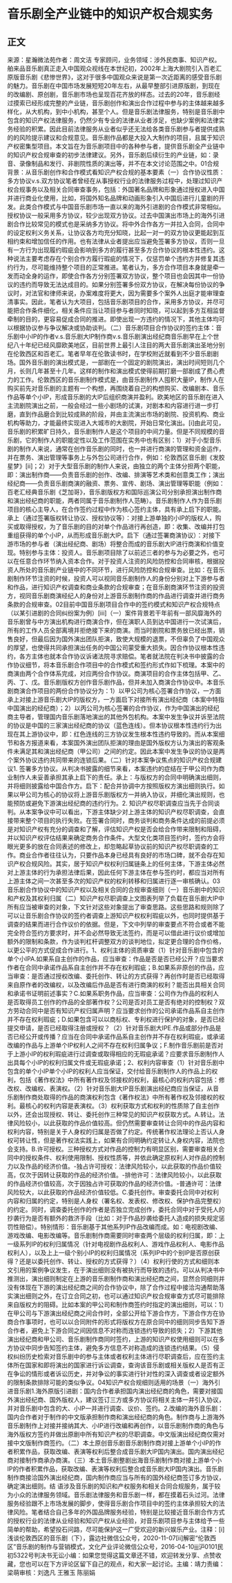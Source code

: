 # 音乐剧全产业链中的知识产权合规实务
## 正文
来源：星瀚微法苑作者：周文洁 专家顾问，业务领域：涉外民商事、知识产权。舶来品音乐剧真正走入中国观众视线在本世纪初，2002年上海大剧院引入百老汇原版音乐剧《悲惨世界》，这对于很多中国观众来说是第一次近距离的感受音乐剧的魅力。音乐剧在中国市场发展短短20年左右，从最早整部引进原版剧，到现在的改编剧、原创剧，音乐剧市场也呈现百花齐放的样态。过去的20年，音乐剧经过摸索已经形成完整的产业链，音乐剧创作和演出合作过程中参与的主体越来越多样化，从大机构，到中小机构，甚至个人。但是音乐剧法律服务，特别是音乐剧中包含的知识产权法律服务，仍然少有专业的法律从业者涉足，也缺少案例和法律实务经验的积累。因此目前法律服务从业者似乎还无法给各类音乐剧参与者提供成熟的的风险提示建议和合规意见。音乐剧作品都是大投入大制作的项目，且属于知识产权密集型项目。本文旨在为音乐剧项目中的各种参与者，提供音乐剧全产业链中的知识产权合规审查的初步法律建议。另外，音乐剧后续衍生的产业链，如：录音、录像制品和发行、非剧院性质的演出等，并不在本文讨论范围之中。01合规背景：从音乐剧创作和合作模式看知识产权合规的基本要素（一）合作协议性质：多方协议v.s.双方协议笔者曾经在从事授权行业的法律服务过程中，处理过知识产权合规事务以及相关合同审查事务，包括：外国著名品牌和形象通过授权进入中国并进行商业化使用，比如，将国外知名品牌和动画形象引入中国后进行儿童剧的开发。此类合作模式与中国音乐剧市场一直以来的海外引进剧的合作模式非常相似。授权协议一般采用多方协议，较少出现双方协议。过去中国演出市场上的海外引进剧合作比较常见的模式也是采纳多方协议。将中外合作各方一并拉入合同，合同中的设定权利义务关系，让协议各方均充分知晓，比起一对一的双方协议更能起到互相约束和增加信任的作用。也有法律从业者提出应当避免签署多方协议，否则一旦有一方行为出现履约瑕疵会影响到多方的履行甚至多方合作协议的根本性违约。这种说法主要考虑存在个别合作方履行瑕疵的情况下，仅惩罚单个违约方并修复其违约行为，尽可能维持整个项目的正常推进。笔者认为，多方合作项目本身就是牵一发而动全身的运作，即使合作各方分别签署双方协议，整个项目也会因其中一份协议的违约而导致无法达成目的。如果分别签署多份双方协议，在解决每份协议的争议时，对法官和律师来说，办案难度将更大，因为需要多个案外人出庭才能审理查清事实。因此，笔者认为大项目，包括音乐剧项目的合作，采用多方协议，并尽可能把合作条件细化，相关条件应当让项目参与者同时知晓，可以起到多方互相监督牵制的目的，更容易促成合同的推进。即使出现一方违约的情况下，其他主体均可以根据协议参与争议解决或协助谈判。（二）音乐剧项目合作协议的签约主体：音乐剧中小IP的作者v.s.音乐剧大IP制作商v.s.音乐剧演出经纪商音乐剧早在上个世纪八十年纪已经风靡欧美地区，目前世界上最引人注目的两大音乐剧演出圣地分别在伦敦西区和百老汇。笔者早年在伦敦读书时，在学校附近就看到不少音乐剧剧场。国外音乐剧的演出模式是，一部剧在一个固定的剧院演出，演出时间短则几个月，长则几年甚至十几年。这样的制作和演出模式使得前期打磨一部剧成了费心费力的工作。伦敦西区的音乐剧制作模式是，由音乐剧制作人囤积大量IP，制作人在购买前先对音乐剧的主题有一个构想，再围绕着自己的构想购买、改编剧本、音乐作品等单个小IP，形成音乐剧的大IP后组织商演并盈利。欧美地区的音乐剧在进入主流剧院演出之前，一般会经过一些小剧场的试演，对剧本和内容进行进一步打磨，直到作品磨合到比较成熟的阶段，并由主流演出市场的剧院、投资机构、商业机构等助力，才能最终实现进入大城市的大剧院，开始日常化演出。[i]由此可见，音乐剧的积累旷日持久，音乐剧制作人是这个项目的中间力量。但是不同规模的音乐剧，它的制作人的职能定性以及工作范围在实务中也有区别：1）对于小型音乐剧的制作人来说，通常在创作音乐剧的同时，也一并进行商演的管理和资金运作，并在票务、演出管理等事务上与外包公司进行合作，例如：伦敦西区音乐剧《发胶星梦》[ii]；2）对于大型音乐剧的制作人来说，由独立的两个主体分担两个职能，即：演出制作商——负责音乐剧的创作、改编、排演等艺术类和创意类工作；演出经纪商——负责音乐剧商演的融资、票务、宣传、剧场、演出管理等职能（例如：百老汇经典音乐剧《芝加哥》，音乐剧版权方和国际巡演公司分别承担演出制作商和演出经纪商的职能，两者同属于音乐剧制作人范畴）。音乐剧制作人作为音乐剧项目的核心主导人，在合作签约过程中作为核心签约主体，具有承上启下的职能。承上（通过签署版权转让协议、授权协议等）：对接上游单独的小IP的版权人，购买或取得授权，为了音乐剧的目的对单个作品进行再创造，即：收集、改编并打包重组获得的单个小IP，从而形成音乐剧大IP。启下（通过签署商演协议）：对接下游市场的参与者（演出经纪商、剧场）将整合而成的音乐剧大IP进行商演和价值变现。特别参与主体：投资人。音乐剧项目除了以前述三者的参与为必要之外，也可以在任意合作环节纳入资本合作。对于投资人注资的风险防控和合同审核，根据投资人所处的音乐剧产业链中的不同环节，进行风险防控和合规审查。比如：在音乐剧制作环节注资的时候，投资人可以视同音乐剧制作人的身份分别对上下游参与者和作品，进行知识产权调查和商业条款的合规审查；在音乐剧商演环节注资的投资方，视同音乐剧商演经纪人的身份对上游音乐剧制作商的作品进行调查并进行商务条款的合规审查。02目前中国音乐剧项目合作中的签约模式和知识产权合规特点（以某引进剧的合同纠纷案为例）[iii]（一）案件背景若干年前有一部风靡海外的音乐剧曾与中方演出机构进行商演合作，但在演职人员到达中国进行一次试演后，所有的工作人员全部离境并拒绝接下来的商演。而当时剧院和票务放已经出票，销售良好，但最后因为国外演出团队拒演，致使大规模的退票，不但辜负了中国观众的厚望，也使得共同承担演出任务的中国公司蒙受重大损失。因合作协议根本性违约，各方主体也就本合作协议诉诸法院寻求赔偿。笔者就法院在判决书中披露的合作协议细节，将本音乐剧合作项目中的合作模式和签约形式作如下梳理。本案中的商演由两个合作体系完成，对应两份合作协议。商演项目的合作主体包括甲、乙、丙、丁、戊。音乐剧版权方创作音乐剧作品，但并未加入商演合作协议中。本音乐剧商演合作项目的两份合作协议分为：1）以甲公司为核心签署合作协议，一方面承上对接上游音乐剧大IP的版权方，一方面启下对接所有演出经纪商（本案中特指中国演出的经纪商）；2）以丙公司为核心签署的合作协议，作为中国演出的经纪商主导者，管理国内音乐剧落地演出的其他外包机构。本案中发生争议并诉至法院的协议是中国的三家演出经纪商的协议（蓝色连线）。但本协议根本性违约行为出现在其上游协议中，即：红色连线的三方协议发生根本性违约导致的。而从本案细节和各方报道来看，本案国外演出团队拒演的理由是国外版权方认为演出的客观条件未满足其和演出经纪商（甲公司）之间的约定。因此本案中发生争议的协议是两个案外协议违约共同带来的连锁后果。（二）针对本案争议焦点的知识产权合规建议1. 签署多方协议。从判决书披露的细节来看，本案违约的症结在于甲公司作为商业制作人未妥善承担其承上启下的责任。承上：与版权方的合同中明确演出细则，并将细则披露给中国合作方。启下：配合并协调中方按照版权方演出细则执行。如果以甲公司为核心的协议将上游音乐剧版权方一并纳入协议，并细化演出规则，也能预防或避免下游演出经纪商的违约行为。2. 知识产权尽职调查应当先于合同谈判。从本案争议中可以看出，下游主体缺少对上游主体的知识产权尽职调查，会直接带来整个项目的执行失败。在签署合同时，商务谈判和商务条件达成的前提必须是对知识产权有充分的调查和了解，评估知识产权是否会给合作带来限制和阻碍，并以知识产权评估结果来确定商务合作条件。大型文化类项目签约时，签约方会将眼光更多的放在合同表述的修改上，却忽略起草协议前的知识产权尽职调查的工作。商业合作者往往认为，只要作品本身已经具有良好的市场口碑，就不会存在知识产权合规风险。其实，居于知识产权权利归属链条上的任何主体，下游主体必然对上游主体的行为承担法律后果，因此任何下游主体在参与签约时，都应当对所有上游主体之间一次甚至多次的知识产权的权利转移和归属进行逐一审核确认。03音乐剧合作协议中的知识产权以及相关合同的合规审查细则（一）音乐剧中的知识和产权及其权利归属（二）知识产权尽职调查上文图表列举了负载在音乐剧大IP中所有应当被审查的对象，下文针对这些对象提出了审查思路。这些思路和规则除了可以让音乐剧合作协议的签约者调查上游知识产权权利瑕疵以外，也同时提供基于调查的结果而进行合作议价的依据。但是，下文中列举的审查要点不符合或者不能完全符合签约方要求时，并不会必然导致无法签约，而是可以借此进行议价或增加额外的限制和条款，作为谈判杠杆调整双方的谈判地位，拟定更合理的合作价格，以更公平的方式促成合作进行。1、权利主体的资质审查（1）针对音乐剧中包含的单个小IPA.如果系自主创作的作品，应当审查：作品是否是否已经公开？应当要求作者在合同中承诺作品系自主创作并不存在权利瑕疵；B.如果系非原创的作品，应当审查：是否通过授权改编、委托创作、转让的方式获得？再创作时是否已经取得来自原作者的改编权，以及改编后作品是否有进行商演的权利？能否出具相关合同和承诺书证明前述事实？C.如果系职务作品，应当审查：公司作为作品的权利人是否取得员工创作的作品的全部著作权？公司是否对员工是否有绝对的控制权？双方劳动合同中是否有知识产权归属声明？应当要求创作的公司承诺作品系自主创作并不存在权利瑕疵；D.如果包含可以以商标权、专利权进行保护的对象，是否已经提交申请，是否已经取得注册或授权？（2）针对音乐剧大IPE.作品或部分作品是否已经公开或传播？应当在合同中承诺作品系自主创作并不存在权利瑕疵，或承诺改编的作品与上游单个IP权利人之间不存在权利归属争议；F.制作音乐剧前是否对于上游小IP的权利瑕疵进行过调查或取得相应的无瑕疵承诺？应要求音乐剧制作人出具每个小IP的权利归属文件或无瑕疵承诺；2、权利内容审查（1）针对音乐剧中包含的单个小IP单个小IP的权利人应当保证，交付给音乐剧制作人的作品上的权利，包括《著作权法》中所有著作权及邻接权的权利，最核心的权利内容包括：修改权、改编权、表演权。（2）针对音乐剧大IP音乐剧演出经纪商应当保证，从音乐剧制作商处取得的作品的商演权利包含《著作权法》中所有著作权及邻接权的权利。最核心的权利内容是表演权。（3）权利获取方式和权利的性质除了自主创作以外，还会出现授权、转让、委托创作三种常见的知识产权获取方式。A.转让。法律风险较小，以此获取的作品价值较高。但仍然需要审查转让合同中的作品内容和权利内容，特别是关于人身权的归属是否做了约定。传统著作权法理论上否认人身权可转让性，但是著作权法实践上，如果有合同明确约定转让人身权内容，法院也会支持。B.许可授权。三种授权方式对作品的控制力有明显区别，需要审查相关合同中的授权条件、权利使用限制、授权性质等，并依此确定原权利人对作品的控制力以及作品的经济价值。-独占许可授权：法律风险较小，以此获取的作品价值较高，仅次于因转让获取的作品的经济价值。-排他许可：法律风险较小，以此获取的作品经济价值较高，次于因独占许可获取的作品的经济价值。-普通许可：法律风险较大，以此获取的作品经济价值较低。C.委托创作。审查委托合同中对权利内容和归属的约定，特别是人身权（署名权、发表权、修改权、保护作品完整权）的约定。同时，调查委托创作的作者是否独立完成创作，委托合同中对于受托人的抄袭行为是否有额外的救济手段（比如：对于作品抄袭给委托人造成的损失规定惩罚性赔偿）。特别情形：音乐剧基于其他系列IP作品改编而成。如：电视剧改编、游戏改编、电影改编等。音乐剧制作商需要同时审查两个层级的权利归属，即：上一级系列IP的权利归属情况（针对电视剧作品权利人、游戏作品权利人、电影作品权利人），以及上上一级个别小IP的权利归属情况（系列IP中的个别IP是否原创获得？还是以委托创作、转让、授权的方式获得？）（4）权利行使的方式和细则本文引用的案例争议发生，在于演出细则没有被执行而导致的违约。可以从判决书中推测出，演出细则制定在上游的音乐剧制作商和演出经纪商之间，显然合同细则并没有体现在下游的演出经纪商之间的合作协议中，除了合作过程中接洽沟通帮助落实演出细则之外，在订立合同之初，也可以通过知识产权合规审查方式尽可能排除来自版权方的阻碍。比如本案的甲公司和制作商签约时指定的演出细则，可以：1）在甲公司与下游演出经纪商之间合作时，全部公开给下游合作方，下游合作方在协商合作事项时，也可以以合同附件的形式将版权方在原合同中的细则同步告知下游合作者，避免上下游合同之间因信息不对称而连锁违约导致的损失；2）下游其他演出经纪商和甲公司、音乐剧制作商同时签约，上游的知识产权使用细则可以在多方协议中同步告知签约主体，避免多方信息不对称造成的连锁违约结果。（5）侵权纠纷历史检索对音乐剧中的参与主体或者权利主体进行尽职调查后，应在签约主体所在国家和即将演出的国家进行诉讼调查，查询该音乐剧或相关版权人是否有正在争讼的情形或者诉讼历史，并对争讼的事实进行针对性的深入调查或者设定额外的限制条款排除可能的类似争议。04知识产权合规细则适用的场景（一）海外引进音乐剧1.海外原版引进剧：国内合作者承担国内演出经纪商的角色，需要对接国外演出经纪商、国外版权人，建议签订三方或多方协议将相关主体一并引入协议，并对音乐剧中包含的大、小IP一并进行调查、议价、签约。2.改编的海外音乐剧：国内合作者对于制作的中文版承担制作商和演出经纪商的角色。制作商与上游海外音乐剧制作上对接并接纳其大、小IP进行改编和再创作，以音乐剧制作商的角色与海外版权方签约并做出原剧中所有知识产权的尽职调查。中文版演出经纪商仅需对接中文版制作商签约。（二）本土原创音乐剧音乐剧制作商对接上游单个小IP的作者积累作品，获取改编、表演等权利后整合成音乐剧大IP国内演出。国内演出经纪商对接制作商承办商演。（三）本土音乐剧整剧出海音乐剧制作商对接上游单个小IP的作者积累作品，获取改编、表演等权利后整合成音乐剧大IP国内演出。音乐剧制作商接洽国外演出经纪商，国内制作商应当与所有的国外经纪商签订多方协议，确定演出细则。结 语涉及音乐剧的知识和产权服务和相关合同合规服务，属于较为小众的法律服务领域。音乐剧法律服务和音乐剧一样，都在摸着石头过河。法律服务经验跟不上市场发展的脚步，使得音乐剧合作项目中的签约主体承担较大的法律风险。笔者结合自己多年的外国品牌服务经验，特别是比较接近音乐剧合作方式的授权行业的法律从业经验和知识产权从业经验，对音乐剧项目参与主体给予一些简单的帮助，希望投石问路，尽可能保护这一广受欢迎的新兴娱乐产业。注释：[i]浅谈伦敦西区的音乐剧（下），露边社微信公众号，2020-11-07[ii]解密“伦敦西区”音乐剧的制作与营销模式，文化产业评论微信公众号，2016-04-10[iii](2016)沪0101民初5322号判决书无讼小编：如果您觉得这篇文章还不错，欢迎转发分享、点赞收藏，您也可以在下方评论区留下自己的观点，和大家一起讨论。主编：靖力责编：梁萌审核：刘逸凡 王雅玉 陈丽娟